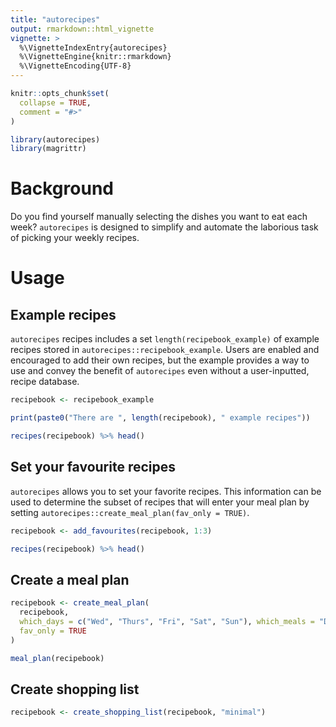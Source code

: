 ```yaml
---
title: "autorecipes"
output: rmarkdown::html_vignette
vignette: >
  %\VignetteIndexEntry{autorecipes}
  %\VignetteEngine{knitr::rmarkdown}
  %\VignetteEncoding{UTF-8}
---
```


```r
knitr::opts_chunk$set(
  collapse = TRUE,
  comment = "#>"
)
```

```r
library(autorecipes)
library(magrittr)
```

# Background

Do you find yourself manually selecting the dishes you want to eat each week? `autorecipes` is designed to simplify and automate the laborious task of picking your weekly recipes. 

# Usage

## Example recipes

`autorecipes` recipes includes a set `length(recipebook_example)` of example recipes stored in `autorecipes::recipebook_example`. Users are enabled and encouraged to add their own recipes, but the example provides a way to use and convey the benefit of `autorecipes` even without a user-inputted, recipe database. 

```r

recipebook <- recipebook_example

print(paste0("There are ", length(recipebook), " example recipes"))

recipes(recipebook) %>% head()

```

## Set your favourite recipes

`autorecipes` allows you to set your favorite recipes. This information can be used to determine the subset of recipes that will enter your meal plan by setting `autorecipes::create_meal_plan(fav_only = TRUE)`. 

```r

recipebook <- add_favourites(recipebook, 1:3)

recipes(recipebook) %>% head()

```

## Create a meal plan

```r

recipebook <- create_meal_plan(
  recipebook,
  which_days = c("Wed", "Thurs", "Fri", "Sat", "Sun"), which_meals = "Dinner",
  fav_only = TRUE
)

meal_plan(recipebook)
```

## Create shopping list

```r

recipebook <- create_shopping_list(recipebook, "minimal")
```
